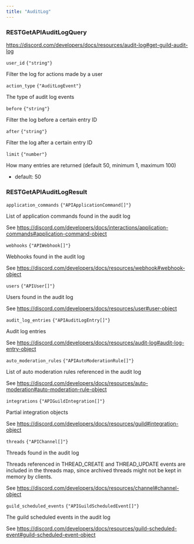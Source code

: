 ```yaml
---
title: "AuditLog"
---
```

                 
### RESTGetAPIAuditLogQuery

https://discord.com/developers/docs/resources/audit-log#get-guild-audit-log

<div className='*:border-b [&>*:last-child]:border-b-0'><div className='text-sm text-fd-muted-foreground py-4'>

<div className="flex flex-row items-center gap-4">
  <code className="text-sm">user_id</code>
  <code className="text-fd-muted-foreground">{"string"}</code>
</div>

Filter the log for actions made by a user



</div>
<div className='text-sm text-fd-muted-foreground py-4'>

<div className="flex flex-row items-center gap-4">
  <code className="text-sm">action_type</code>
  <code className="text-fd-muted-foreground">{"AuditLogEvent"}</code>
</div>

The type of audit log events



</div>
<div className='text-sm text-fd-muted-foreground py-4'>

<div className="flex flex-row items-center gap-4">
  <code className="text-sm">before</code>
  <code className="text-fd-muted-foreground">{"string"}</code>
</div>

Filter the log before a certain entry ID



</div>
<div className='text-sm text-fd-muted-foreground py-4'>

<div className="flex flex-row items-center gap-4">
  <code className="text-sm">after</code>
  <code className="text-fd-muted-foreground">{"string"}</code>
</div>

Filter the log after a certain entry ID



</div>
<div className='text-sm text-fd-muted-foreground py-4'>

<div className="flex flex-row items-center gap-4">
  <code className="text-sm">limit</code>
  <code className="text-fd-muted-foreground">{"number"}</code>
</div>

How many entries are returned (default 50, minimum 1, maximum 100)

- default:
50

</div></div>

### RESTGetAPIAuditLogResult



<div className='*:border-b [&>*:last-child]:border-b-0'><div className='text-sm text-fd-muted-foreground py-4'>

<div className="flex flex-row items-center gap-4">
  <code className="text-sm">application_commands</code>
  <code className="text-fd-muted-foreground">{"APIApplicationCommand[]"}</code>
</div>

List of application commands found in the audit log

See https://discord.com/developers/docs/interactions/application-commands#application-command-object



</div>
<div className='text-sm text-fd-muted-foreground py-4'>

<div className="flex flex-row items-center gap-4">
  <code className="text-sm">webhooks</code>
  <code className="text-fd-muted-foreground">{"APIWebhook[]"}</code>
</div>

Webhooks found in the audit log

See https://discord.com/developers/docs/resources/webhook#webhook-object



</div>
<div className='text-sm text-fd-muted-foreground py-4'>

<div className="flex flex-row items-center gap-4">
  <code className="text-sm">users</code>
  <code className="text-fd-muted-foreground">{"APIUser[]"}</code>
</div>

Users found in the audit log

See https://discord.com/developers/docs/resources/user#user-object



</div>
<div className='text-sm text-fd-muted-foreground py-4'>

<div className="flex flex-row items-center gap-4">
  <code className="text-sm">audit_log_entries</code>
  <code className="text-fd-muted-foreground">{"APIAuditLogEntry[]"}</code>
</div>

Audit log entries

See https://discord.com/developers/docs/resources/audit-log#audit-log-entry-object



</div>
<div className='text-sm text-fd-muted-foreground py-4'>

<div className="flex flex-row items-center gap-4">
  <code className="text-sm">auto_moderation_rules</code>
  <code className="text-fd-muted-foreground">{"APIAutoModerationRule[]"}</code>
</div>

List of auto moderation rules referenced in the audit log

See https://discord.com/developers/docs/resources/auto-moderation#auto-moderation-rule-object



</div>
<div className='text-sm text-fd-muted-foreground py-4'>

<div className="flex flex-row items-center gap-4">
  <code className="text-sm">integrations</code>
  <code className="text-fd-muted-foreground">{"APIGuildIntegration[]"}</code>
</div>

Partial integration objects

See https://discord.com/developers/docs/resources/guild#integration-object



</div>
<div className='text-sm text-fd-muted-foreground py-4'>

<div className="flex flex-row items-center gap-4">
  <code className="text-sm">threads</code>
  <code className="text-fd-muted-foreground">{"APIChannel[]"}</code>
</div>

Threads found in the audit log

Threads referenced in THREAD_CREATE and THREAD_UPDATE events are included in the threads map, since archived threads might not be kept in memory by clients.

See https://discord.com/developers/docs/resources/channel#channel-object



</div>
<div className='text-sm text-fd-muted-foreground py-4'>

<div className="flex flex-row items-center gap-4">
  <code className="text-sm">guild_scheduled_events</code>
  <code className="text-fd-muted-foreground">{"APIGuildScheduledEvent[]"}</code>
</div>

The guild scheduled events in the audit log

See https://discord.com/developers/docs/resources/guild-scheduled-event#guild-scheduled-event-object



</div></div>